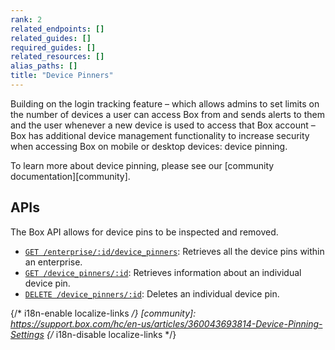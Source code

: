 ```yaml
---
rank: 2
related_endpoints: []
related_guides: []
required_guides: []
related_resources: []
alias_paths: []
title: "Device Pinners"
---
```

Building on the login tracking feature – which allows admins to set limits on
the number of devices a user can access Box from and sends alerts to them and
the user whenever a new device is used to access that Box account – Box has
additional device management functionality to increase security when accessing
Box on mobile or desktop devices: device pinning.

To learn more about device pinning, please see our [community
documentation][community].

## APIs

The Box API allows for device pins to be inspected and removed.

* [`GET /enterprise/:id/device_pinners`](e://get-enterprises-id-device-pinners): Retrieves all the device pins within an enterprise.
* [`GET /device_pinners/:id`](e://get-device-pinners-id): Retrieves information about an individual device pin.
* [`DELETE /device_pinners/:id`](e://delete-device-pinners-id): Deletes an individual device pin.

{/* i18n-enable localize-links */}
[community]: https://support.box.com/hc/en-us/articles/360043693814-Device-Pinning-Settings
{/* i18n-disable localize-links */}

